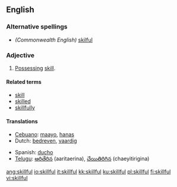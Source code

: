 ==English==

===Alternative spellings===
* ''(Commonwealth English)'' [[skilful]]

===Adjective===
{{en-adj}}

# [[possess|Possessing]] [[skill]].

====Related terms====
* [[skill]]
* [[skilled]]
* [[skillfully]]

====Translations====
{{trans-top|possessing skill}}
* [[Cebuano]]: [[maayo]], [[hanas]]
* Dutch: [[bedreven]], [[vaardig]]
{{trans-mid}}
* Spanish: [[ducho]]
* [[Telugu]]: [[ఆరితేరిన]] (aaritaerina), [[చేయితిరిగిన]] (chaeyitirigina)
{{trans-bottom}}

[[ang:skillful]]
[[io:skillful]]
[[it:skillful]]
[[kk:skillful]]
[[ku:skillful]]
[[pl:skillful]]
[[fi:skillful]]
[[vi:skillful]]
